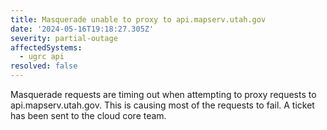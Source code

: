 ```yaml
---
title: Masquerade unable to proxy to api.mapserv.utah.gov
date: '2024-05-16T19:18:27.305Z'
severity: partial-outage
affectedSystems:
  - ugrc api
resolved: false
---
```

Masquerade requests are timing out when attempting to proxy requests to api.mapserv.utah.gov. This is causing most of the requests to fail. A ticket has been sent to the cloud core team.
